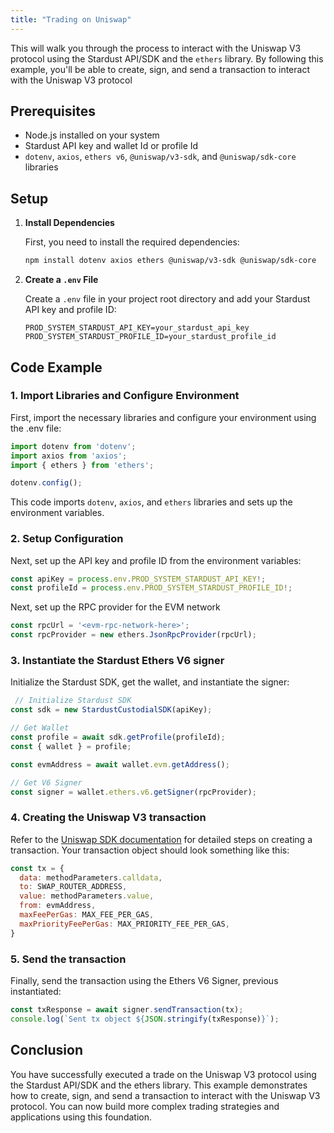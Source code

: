 ```yaml
---
title: "Trading on Uniswap"
---
```


This will walk you through the process to interact with the Uniswap V3 protocol using the Stardust API/SDK and the `ethers` library. By following this example, you'll be able to create, sign, and send a transaction to interact with the Uniswap V3 protocol

## Prerequisites

- Node.js installed on your system
- Stardust API key and wallet Id or profile Id
- `dotenv`, `axios`, `ethers v6`, `@uniswap/v3-sdk`, and `@uniswap/sdk-core` libraries

## Setup

1. **Install Dependencies**

   First, you need to install the required dependencies:

   ```bash
   npm install dotenv axios ethers @uniswap/v3-sdk @uniswap/sdk-core
   ```

2. **Create a `.env` File**

   Create a `.env` file in your project root directory and add your Stardust API key and profile ID:

   ```env
   PROD_SYSTEM_STARDUST_API_KEY=your_stardust_api_key
   PROD_SYSTEM_STARDUST_PROFILE_ID=your_stardust_profile_id
   ```

## Code Example

### 1. Import Libraries and Configure Environment

First, import the necessary libraries and configure your environment using the .env file:

```javascript
import dotenv from 'dotenv';
import axios from 'axios';
import { ethers } from 'ethers';

dotenv.config();
```

This code imports `dotenv`, `axios`, and `ethers` libraries and sets up the environment variables.

### 2. Setup Configuration

Next, set up the API key and profile ID from the environment variables:

```javascript
const apiKey = process.env.PROD_SYSTEM_STARDUST_API_KEY!;
const profileId = process.env.PROD_SYSTEM_STARDUST_PROFILE_ID!;
```

Next, set up the RPC provider for the EVM network

```javascript
const rpcUrl = '<evm-rpc-network-here>';
const rpcProvider = new ethers.JsonRpcProvider(rpcUrl);
```

### 3. Instantiate the Stardust Ethers V6 signer
Initialize the Stardust SDK, get the wallet, and instantiate the signer:

```javascript
 // Initialize Stardust SDK
const sdk = new StardustCustodialSDK(apiKey);

// Get Wallet
const profile = await sdk.getProfile(profileId);
const { wallet } = profile;

const evmAddress = await wallet.evm.getAddress();

// Get V6 Signer
const signer = wallet.ethers.v6.getSigner(rpcProvider);
```

### 4. Creating the Uniswap V3 transaction

Refer to the [Uniswap SDK documentation](https://docs.uniswap.org/sdk/v3/guides/swaps/trading) for detailed steps on creating a transaction. Your transaction object should look something like this:

```javascript
const tx = {
  data: methodParameters.calldata,
  to: SWAP_ROUTER_ADDRESS,
  value: methodParameters.value,
  from: evmAddress,
  maxFeePerGas: MAX_FEE_PER_GAS,
  maxPriorityFeePerGas: MAX_PRIORITY_FEE_PER_GAS,
}
```

### 5. Send the transaction

Finally, send the transaction using the Ethers V6 Signer, previous instantiated:

```javascript
const txResponse = await signer.sendTransaction(tx);
console.log(`Sent tx object ${JSON.stringify(txResponse)}`);
```

## Conclusion

You have successfully executed a trade on the Uniswap V3 protocol using the Stardust API/SDK and the ethers library. This example demonstrates how to create, sign, and send a transaction to interact with the Uniswap V3 protocol. You can now build more complex trading strategies and applications using this foundation.
